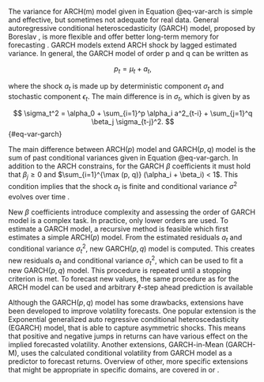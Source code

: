 The variance for ARCH(m) model given in Equation @eq-var-arch is simple and effective, but sometimes not adequate for 
real data. General autoregressive conditional heteroscedasticity (GARCH) model, proposed by Boreslav 
\parencite{Bollerslev1986_GeneralizedAutoregressiveConditional}, is
more flexible and offer better long-term memory for forecasting \parencite{AL-Najjar2016_ModellingEstimationVolatility}. GARCH
models extend ARCH shock by lagged estimated variance. In general, the GARCH model of order p and q can be
written as 

$$
p_t = \mu_t + a_t,
$$

where the shock $a_t$ is made up by deterministic component $\sigma_t$ and stochastic component $\epsilon_t$. 
The main difference is in $\sigma_t$, which is given by \parencite[Eq. 2]{AL-Najjar2016_ModellingEstimationVolatility} as

$$
\sigma_t^2 = \alpha_0 + \sum_{i=1}^p \alpha_i a^2_{t-i} + \sum_{j=1}^q \beta_j \sigma_{t-j}^2.
$$ {#eq-var-garch}

The main difference between ARCH$(p)$ model and GARCH$(p, q)$ model is the sum of past conditional
variances given in Equation @eq-var-garch. In addition to the ARCH constrains, for the GARCH $\beta$ coefficients it must hold
that $\beta_j \geq 0$ and $\sum_{i=1}^{\max (p, q)} (\alpha_i + \beta_i) < 1$. This condition implies that the 
shock $a_t$ is finite and conditional variance $\sigma^2$ evolves over time 
\parencite[Chap. 3.5]{Tsay2005_AnalysisFinancialTime}. 

New $\beta$ coefficients introduce complexity and assessing the order of GARCH model is a complex task. In practice,
only lower orders are used. To estimate a GARCH model, a recursive method is feasible which first estimates a simple
ARCH$(p)$ model. From the estimated residuals $a_t$ and conditional variance $\sigma^2_t$, new 
GARCH$(p, q)$ model is computed. This creates new residuals $a_t$ and conditional variance $\sigma^2_t$, which can
be used to fit a new GARCH$(p, q)$ model. This procedure is repeated until a stopping criterion is met. To forecast
new values, the same procedure as for the ARCH model can be used and arbitrary $\ell$-step ahead prediction is 
available \parencite[Chap. 3.5]{Tsay2005_AnalysisFinancialTime}

Although the GARCH$(p, q)$ model has some drawbacks, extensions have been developed to improve volatility forecasts.
One popular extension is the Exponential generalized auto regressive conditional heteroscedasticity (EGARCH) model,
that is able to capture asymmetric shocks. This means that positive and negative jumps in returns can have various
effect on the implied forecasted volatility. Another extensions, GARCH-in-Mean (GARCH-M), uses the calculated 
conditional volatility from GARCH model as a predictor to forecast returns. Overview of other, more specific
extensions that might be appropriate in specific domains, are covered in \parencite{AL-Najjar2016_ModellingEstimationVolatility} or
\parencite{Tsay2005_AnalysisFinancialTime}.